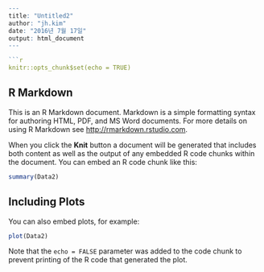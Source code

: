
```r
---
title: "Untitled2"
author: "jh.kim"
date: "2016년 7월 17일"
output: html_document
---

```r
knitr::opts_chunk$set(echo = TRUE)
```

## R Markdown

This is an R Markdown document. Markdown is a simple formatting syntax for authoring HTML, PDF, and MS Word documents. For more details on using R Markdown see <http://rmarkdown.rstudio.com>.

When you click the **Knit** button a document will be generated that includes both content as well as the output of any embedded R code chunks within the document. You can embed an R code chunk like this:

```r
summary(Data2)
```

## Including Plots

You can also embed plots, for example:

```r
plot(Data2)
```

Note that the `echo = FALSE` parameter was added to the code chunk to prevent printing of the R code that generated the plot.
```
```

